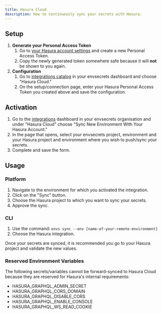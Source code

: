 ```yaml
---
title: Hasura Cloud
description: How to continuously sync your secrets with Hasura.
---
```


## Setup

1. **Generate your Personal Access Token**
   1. Go to [your Hasura account settings](https://cloud.hasura.io/account-settings/access-tokens) and create a new Personal Access Token.
   2. Copy the newly generated token somewhere safe because it will **not** be shown to you again.
2. **Configuration**
   1. Go to [integrations catalog](https://app.envsecrets.com/integrations/catalog) in your envsecrets dashboard and choose "Hasura Cloud."
   2. On the setup/connection page, enter your Hasura Personal Access Token you created above and save the configuration.

## Activation

1. Go to the [integrations](https://app.envsecrets.com/integrations) dashboard in your envsecrets organisation and under "Hasura Cloud" choose "Sync New Environment With Your Hasura Account."
1. In the page that opens, select your envsecrets project, environment and your Hasura project and environment where you wish to push/sync your secrets.
1. Complete and save the form.

## Usage

### Platform

1. Navigate to the environment for which you activated the integration.
1. Click on the "Sync" button.
1. Choose the Hasura project to which you want to sync your secrets.
1. Approve the sync.

### CLI

1. Use the command: `envs sync --env [name-of-your-remote-environment]`
1. Choose the Hasura integration.

<Tip>

Once your secrets are synced, it is recommended you go to your Hasura project and validate the new values.

</Tip>

### Reserved Environment Variables

The following secrets/variables cannot be forward-synced to Hasura Cloud because they are reserved for Hasura's internal requirements:

- HASURA_GRAPHQL_ADMIN_SECRET
- HASURA_GRAPHQL_CORS_DOMAIN
- HASURA_GRAPHQL_DISABLE_CORS
- HASURA_GRAPHQL_ENABLE_CONSOLE
- HASURA_GRAPHQL_WS_READ_COOKIE